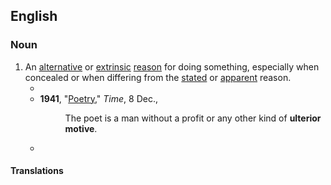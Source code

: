 ==English==

===Noun===
{{en-noun}}

# An [[alternative]] or [[extrinsic]] [[reason]] for doing something, especially when concealed or when differing from the [[stated]] or [[apparent]] reason.
#* {{quote-text|en|year=1895|author=[[w:Arthur_Conan_Doyle|Sir Arthur Conan Doyle]]|title=The Stark Munro Letters|chapter=9|passage=There lurks no bribe in the smell and beauty of the flower. Its charm has no '''ulterior motive'''.}}
#* '''1941''', "[http://www.time.com/time/magazine/article/0,9171,849702,00.html Poetry]," ''Time'', 8 Dec.,
#*: The poet is a man without a profit or any other kind of '''ulterior motive'''.
#* {{quote-book
|en
|year=2006
|author=Philip Sington
|title=Zoia's Gold
|url=http://books.google.ca/books?id=CtaFbUVPFikC&dq=Zoia%27s+Gold
|isbn=0743291107
|page=197
|publisher=Scribner
|passage=I have an '''ulterior motive''', of course. I want a progress report on the catalog. You've been so mysterious about the whole thing, people are starting to talk.}}

====Translations====
<br />
